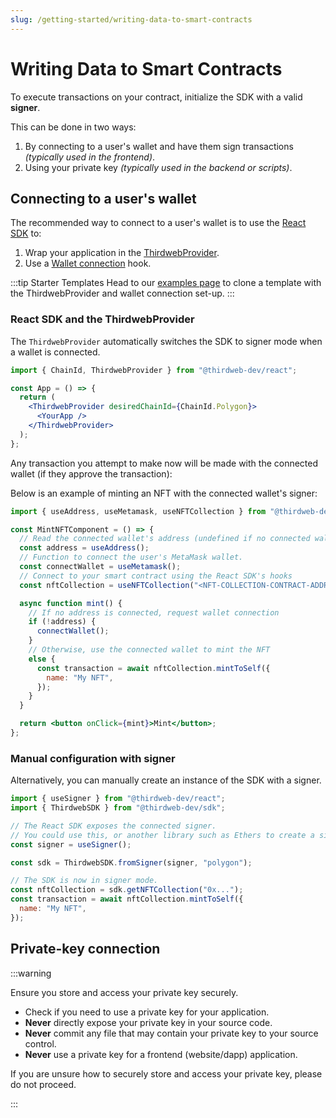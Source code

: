 ```yaml
---
slug: /getting-started/writing-data-to-smart-contracts
---
```



# Writing Data to Smart Contracts

To execute transactions on your contract, initialize the SDK with a valid **signer**.

This can be done in two ways:

1. By connecting to a user's wallet and have them sign transactions _(typically used in the frontend)_.
2. Using your private key _(typically used in the backend or scripts)_.

## Connecting to a user's wallet

The recommended way to connect to a user's wallet is to use the [React SDK](/react) to:

1. Wrap your application in the [ThirdwebProvider](/react/react.thirdwebprovider).
2. Use a [Wallet connection](react/category/wallet-connection) hook.

:::tip Starter Templates
Head to our [examples page](/examples) to clone a template with the ThirdwebProvider and wallet connection set-up.
:::

### React SDK and the ThirdwebProvider

The `ThirdwebProvider` automatically switches the SDK to signer mode when a wallet is connected.

```jsx title="App.jsx"
import { ChainId, ThirdwebProvider } from "@thirdweb-dev/react";

const App = () => {
  return (
    <ThirdwebProvider desiredChainId={ChainId.Polygon}>
      <YourApp />
    </ThirdwebProvider>
  );
};
```

Any transaction you attempt to make now will be made with the connected wallet (if they approve the transaction):

Below is an example of minting an NFT with the connected wallet's signer:

```jsx title="MintComponent.jsx"
import { useAddress, useMetamask, useNFTCollection } from "@thirdweb-dev/react";

const MintNFTComponent = () => {
  // Read the connected wallet's address (undefined if no connected wallet)
  const address = useAddress();
  // Function to connect the user's MetaMask wallet.
  const connectWallet = useMetamask();
  // Connect to your smart contract using the React SDK's hooks
  const nftCollection = useNFTCollection("<NFT-COLLECTION-CONTRACT-ADDRESS>");

  async function mint() {
    // If no address is connected, request wallet connection
    if (!address) {
      connectWallet();
    }
    // Otherwise, use the connected wallet to mint the NFT
    else {
      const transaction = await nftCollection.mintToSelf({
        name: "My NFT",
      });
    }
  }

  return <button onClick={mint}>Mint</button>;
};
```

### Manual configuration with signer

Alternatively, you can manually create an instance of the SDK with a signer.

```jsx
import { useSigner } from "@thirdweb-dev/react";
import { ThirdwebSDK } from "@thirdweb-dev/sdk";

// The React SDK exposes the connected signer.
// You could use this, or another library such as Ethers to create a signer object if you are not using the React SDK.
const signer = useSigner();

const sdk = ThirdwebSDK.fromSigner(signer, "polygon");

// The SDK is now in signer mode.
const nftCollection = sdk.getNFTCollection("0x...");
const transaction = await nftCollection.mintToSelf({
  name: "My NFT",
});
```

## Private-key connection

:::warning

Ensure you store and access your private key securely.

- Check if you need to use a private key for your application.
- **Never** directly expose your private key in your source code.
- **Never** commit any file that may contain your private key to your source control.
- **Never** use a private key for a frontend (website/dapp) application.

If you are unsure how to securely store and access your private key, please do not proceed.

:::

<SignerConnectionCodeTabs />
